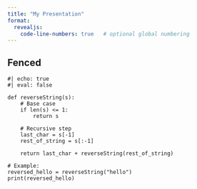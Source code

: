 ```yaml
---
title: "My Presentation"
format:
  revealjs:
    code-line-numbers: true   # optional global numbering
---
```


## Fenced

```.python
#| echo: true
#| eval: false

def reverseString(s):
    # Base case
    if len(s) <= 1:
        return s
    
    # Recursive step
    last_char = s[-1]
    rest_of_string = s[:-1]
    
    return last_char + reverseString(rest_of_string)

# Example:
reversed_hello = reverseString("hello")
print(reversed_hello)

```